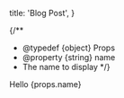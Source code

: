 
  title: 'Blog Post',
}

{/**
  * @typedef {object} Props
  * @property {string} name
  * The name to display
  */}

Hello {props.name}

<Profile />
